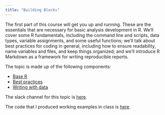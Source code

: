 ```yaml
---
title: "Building Blocks"
---
```


The first part of this course will get you up and running. These are the essentials that are necessary for basic analysis development in R. We'll cover some R fundamentals, including the command line and scripts, data types, variable assignments, and some useful functions; we'll talk about best practices for coding in general, including how to ensure readability, name variables and files, and keep things organized; and we'll introduce R Markdown as a framework for writing reproducible reports. 

The topic is made up of the following components:

* [Base R](base_r.html)
* [Best practices](best_practices.html)
* [Writing with data](writing_with_data.html)

The slack channel for this topic is [here](https://p8105-fall2017.slack.com/messages/C728JGKPX/).

The code that I produced working examples in class is [here](./lecture_code/building_blocks.zip).